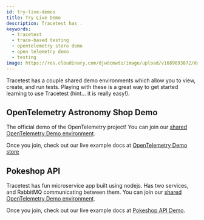 ```yaml
---
id: try-live-demos
title: Try Live Demo
description: Tracetest has .
keywords:
  - tracetest
  - trace-based testing
  - opentelemetry store demo
  - open telemetry demo
  - testing
image: https://res.cloudinary.com/djwdcmwdz/image/upload/v1689693872/docs/Blog_Thumbnail_28_ugy2yy.png
---
```


Tracetest has a couple shared demo environments which allow you to view, create, and run tests. Playing with these is a great way to get started learning to use Tracetest (hint... it is really easy!).

## OpenTelemetry Astronomy Shop Demo
The official demo of the OpenTelemetry project! You can join our [shared OpenTelemetry Demo environment](https://app.tracetest.io/organizations/ttorg_2179a9cd8ba8dfa5/invites/invite_646747b36e9ee487/accept).

Once you join, check out our live example docs at [OpenTelemetry Demo store](/live-examples/opentelemetry-store/overview/)


## Pokeshop API

Tracetest has fun microservice app built using nodejs. Has two services, and RabbitMQ communicating between them. You can join our [shared OpenTelemetry Demo environment](https://app.tracetest.io/organizations/ttorg_2179a9cd8ba8dfa5/invites/invite_760904a64b4b9dc9/accept).

Once you join, check out our live example docs at [Pokeshop API Demo](/live-examples/pokeshop/overview).

